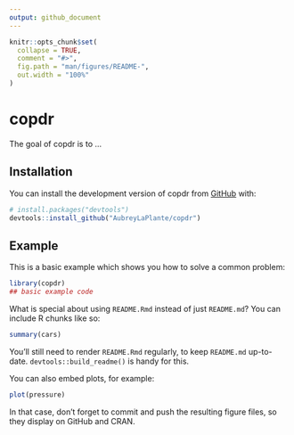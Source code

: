 ```yaml
---
output: github_document
---
```


<!-- README.md is generated from README.Rmd. Please edit that file -->

```r
knitr::opts_chunk$set(
  collapse = TRUE,
  comment = "#>",
  fig.path = "man/figures/README-",
  out.width = "100%"
)
```

# copdr

<!-- badges: start -->
<!-- badges: end -->

The goal of copdr is to ...

## Installation

You can install the development version of copdr from [GitHub](https://github.com/) with:

``` r
# install.packages("devtools")
devtools::install_github("AubreyLaPlante/copdr")
```

## Example

This is a basic example which shows you how to solve a common problem:

```r
library(copdr)
## basic example code
```

What is special about using `README.Rmd` instead of just `README.md`? You can include R chunks like so:

```r
summary(cars)
```

You'll still need to render `README.Rmd` regularly, to keep `README.md` up-to-date. `devtools::build_readme()` is handy for this.

You can also embed plots, for example:

```r
plot(pressure)
```

In that case, don't forget to commit and push the resulting figure files, so they display on GitHub and CRAN.
